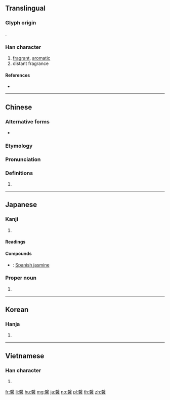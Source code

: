 {{character info/new}}
==Translingual==

===Glyph origin===
{{Han etym}}
{{Han compound|殸|香|c1=p|c2=s|t2=sweet|ls=psc}}.

===Han character===
{{Han char|rn=186|rad=香|as=11|sn=20|four=47609|canj=GEHDA|ids=⿱殸香}}

# [[fragrant]], [[aromatic]]
# distant fragrance

====References====
* {{Han ref|kx=1429.300|dkj=44559|dj=1956.250|hdz=74425.080|uh=99A8}}

----

==Chinese==
{{zh-forms}}

===Alternative forms===
* {{zh-l|馫}}

===Etymology===
{{rfe|zh|Why doesn't the Mandarin reading end in -ng?}}

===Pronunciation===
{{zh-pron
|m=xīn
|c=hing1
|h=pfs=
|md=
|mn=
|w=
|mc=y
|oc=y
|cat=
}}

===Definitions===
{{zh-hanzi}}

# {{rfdef|lang=zh}}

----

==Japanese==

===Kanji===
{{ja-kanji|grade=|rs=香11}}

# {{defn|lang=ja|sort=香11}}

====Readings====
{{ja-readings|goon=[[きょう]] (kyō)|kanon=[[けい]] (kei)|kun=[[かおる]] (kaoru), [[かおり]] (kaori)}}

====Compounds====
{{der-top|Compounds}}
* {{ja-r|素馨|そけい}}: [[Spanish jasmine]]
{{der-bottom}}

===Proper noun===
{{ja-pos|かおる|proper}}

# {{given name|unisex|lang=ja|sort=かおる}}

----

==Korean==

===Hanja===
{{ko-hanja|hangeul=형|eumhun=|rv=hyeong|mr=hyŏng|y=hyeng}}

# {{defn|lang=ko|sort=香11}}

----

==Vietnamese==

===Han character===
{{vi-hantu|[[hinh]], [[hanh]], [[hênh]]|rs=香11}}

# {{defn|lang=vi|sort=香11}}

[[fr:馨]]
[[li:馨]]
[[hu:馨]]
[[mg:馨]]
[[ja:馨]]
[[no:馨]]
[[pl:馨]]
[[th:馨]]
[[zh:馨]]